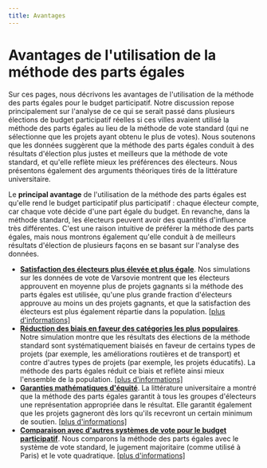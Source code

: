 ```yaml
---
title: Avantages
---
```


# Avantages de l'utilisation de la méthode des parts égales

Sur ces pages, nous décrivons les avantages de l'utilisation de la méthode des parts égales pour le budget participatif. Notre discussion repose principalement sur l'analyse de ce qui se serait passé dans plusieurs élections de budget participatif réelles si ces villes avaient utilisé la méthode des parts égales au lieu de la méthode de vote standard (qui ne sélectionne que les projets ayant obtenu le plus de votes). Nous soutenons que les données suggèrent que la méthode des parts égales conduit à des résultats d'élection plus justes et meilleurs que la méthode de vote standard, et qu'elle reflète mieux les préférences des électeurs. Nous présentons également des arguments théoriques tirés de la littérature universitaire.

Le **principal avantage** de l'utilisation de la méthode des parts égales est qu'elle rend le budget participatif plus participatif : chaque électeur compte, car chaque vote décide d'une part égale du budget. En revanche, dans la méthode standard, les électeurs peuvent avoir des quantités d'influence très différentes. C'est une raison intuitive de préférer la méthode des parts égales, mais nous montrons également qu'elle conduit à de meilleurs résultats d'élection de plusieurs façons en se basant sur l'analyse des données.

* [**Satisfaction des électeurs plus élevée et plus égale**](/benefits/metrics). Nos simulations sur les données de vote de Varsovie montrent que les électeurs approuvent en moyenne plus de projets gagnants si la méthode des parts égales est utilisée, qu'une plus grande fraction d'électeurs approuve au moins un des projets gagnants, et que la satisfaction des électeurs est plus également répartie dans la population. [[plus d'informations]](/benefits/metrics)
* [**Réduction des biais en faveur des catégories les plus populaires**](/benefits/categories). Notre simulation montre que les résultats des élections de la méthode standard sont systématiquement biaisés en faveur de certains types de projets (par exemple, les améliorations routières et de transport) et contre d'autres types de projets (par exemple, les projets éducatifs). La méthode des parts égales réduit ce biais et reflète ainsi mieux l'ensemble de la population. [[plus d'informations]](/benefits/categories)
* [**Garanties mathématiques d'équité**](/benefits/mathematical-guarantees). La littérature universitaire a montré que la méthode des parts égales garantit à tous les groupes d'électeurs une représentation appropriée dans le résultat. Elle garantit également que les projets gagneront dès lors qu'ils recevront un certain minimum de soutien. [[plus d'informations]](/benefits/mathematical-guarantees)
* [**Comparaison avec d'autres systèmes de vote pour le budget participatif**](/benefits/comparisons). Nous comparons la méthode des parts égales avec le système de vote standard, le jugement majoritaire (comme utilisé à Paris) et le vote quadratique. [[plus d'informations]](/benefits/comparisons)